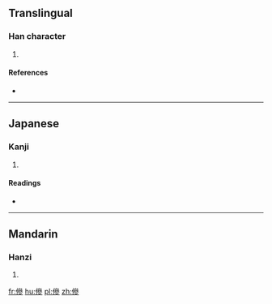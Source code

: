 ==Translingual==

===Han character===
{{Han char|rn=9|rad=人|as=11|sn=13|four=|canj=人戈戈竹 (OIIH)|ids=⿰[[亻]][[參]]}}

# {{defn|Han|sort=人11}}

====References====
* {{Han ref|kx=0114.060|dkj=01002|dj=0242.160|hdz=10215.100|uh=50AA|ud=20650}}

----

==Japanese==

===Kanji===
{{ja-kanji|grade=|rs=人11}}

# {{defn|lang=ja|sort=人11}}

====Readings====
* {{ja-readings|on=[[さん]] (san)|kun=[[よい]] (yoi), [[よいさま]] (yoisama)}}

----

==Mandarin==

===Hanzi===
{{cmn-hanzi|pin=[[cān]] ([[can1]])|wg=ts'an<sup>1</sup>}}

# {{defn|lang=cmn|sort=人11}}

[[fr:傪]]
[[hu:傪]]
[[pl:傪]]
[[zh:傪]]